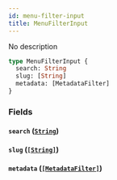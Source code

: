 ```yaml
---
id: menu-filter-input
title: MenuFilterInput
---
```


No description

```graphql
type MenuFilterInput {
  search: String
  slug: [String]
  metadata: [MetadataFilter]
}
```

### Fields

#### `search` ([`String`](/docs/developer/api-reference/scalars/string))

#### `slug` ([`[String]`](/docs/developer/api-reference/scalars/string))

#### `metadata` ([`[MetadataFilter]`](/docs/developer/api-reference/inputs/metadata-filter))
